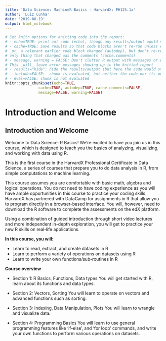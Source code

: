 ```yaml
---
title: 'Data Science: MachineR Basics - HarvardX: PH125.1x'
author: 'Luiz Cunha'
date: '2019-08-19'
output: html_notebook
---
```


```r
# Set knitr options for knitting code into the report:
# - echo=TRUE: print out code (echo), though any results/output would still be displayed
# - cache=TRUE: Save results so that code blocks aren't re-run unless code changes (cache),
# _or_ a relevant earlier code block changed (autodep), but don't re-run if the
# only thing that changed was the comments (cache.comments)
# - message, warning = FALSE: Don't clutter R output with messages or warnings
# This _will_ leave error messages showing up in the knitted report
# - results="hide": hide the results/output (but here the code would still be displayed)
# - include=FALSE:  chunk is evaluated, but neither the code nor its output is displayed
# - eval=FALSE: chunk is not evaluated
knitr::opts_chunk$set(echo=TRUE,
               cache=TRUE, autodep=TRUE, cache.comments=FALSE,
               message=FALSE, warning=FALSE)
```

# Introduction and Welcome

## Introduction and Welcome

Welcome to Data Science: R Basics! We're excited to have you join us in this course, which is designed to teach you the basics of analyzing, visualizing, and working with data using R.

This is the first course in the HarvardX Professional Certificate in Data Science, a series of courses that prepare you to do data analysis in R, from simple computations to machine learning.

This course assumes you are comfortable with basic math, algebra and logical operations. You do not need to have coding experience as you will have ample opportunities in this course to practice your coding skills. HarvardX has partnered with DataCamp for assignments in R that allow you to program directly in a browser-based interface. You will, however, need to download the R software to complete the assessments on the edX platform.

Using a combination of guided introduction through short video lectures and more independent in-depth exploration, you will get to practice your new R skills on real-life applications.

**In this course, you will:**

* Learn to read, extract, and create datasets in R
* Learn to perform a variety of operations on datasets using R
* Learn to write your own functions/sub-routines in R

**Course overview**

* Section 1: R Basics, Functions, Data types
You will get started with R, learn about its functions and data types. 

* Section 2: Vectors, Sorting
You will learn to operate on vectors and advanced functions such as sorting. 

* Section 3: Indexing, Data Manipulation, Plots 
You will learn to wrangle and visualize data.

* Section 4: Programming Basics 
You will learn to use general programming features like ‘if-else’, and ‘for loop’ commands, and write your own functions to perform various operations on datasets.
